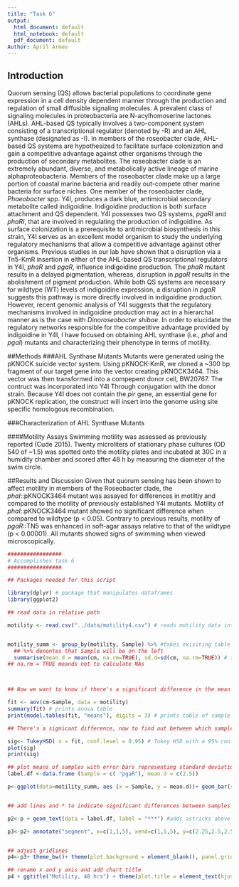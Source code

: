 ```yaml
---
title: "Task 6"
output:
  html_document: default
  html_notebook: default
  pdf_document: default
Author: April Armes
---
```

## Introduction
Quorum sensing (QS) allows bacterial populations to coordinate gene expression in a cell density dependent manner through the production and regulation of small diffusible signaling molecules. A prevalent class of signaling molecules in proteobacteria are N-acylhomoserine lactones (AHLs). AHL-based QS typically involves a two-component system consisting of a transcriptional regulator (denoted by -R) and an AHL synthase (designated as -I). In members of the roseobacter clade, AHL-based QS systems are hypothesized to facilitate surface colonization and gain a competitive advantage against other organisms through the production of secondary metabolites. 
The roseobacter clade is an extremely abundant, diverse, and metabolically active lineage of marine alphaproteobacteria. Members of the roseobacter clade make up a large portion of coastal marine bacteria and readily out-compete other marine bacteria for surface niches. One member of the roseobacter clade, *Phaeobacter* spp. Y4I, produces a dark blue, antimicrobial secondary metabolite called indigoidine. Indigoidine production is both surface attachment and QS dependent. Y4I possesses two QS systems, *pgaRI* and *phaRI*, that are involved in regulating the production of indigoidine. As surface colonization is a prerequisite to antimicrobial biosynthesis in this strain, Y4I serves as an excellent model organism to study the underlying regulatory mechanisms that allow a competitive advantage against other organisms. 
Previous studies in our lab have shown that a disruption via a Tn5-KmR insertion in either of the AHL-based QS transcriptional regulators in Y4I, *phaR* and *pgaR*, influence indigoidine production. The *phaR* mutant results in a delayed pigmentation, whereas, disruption in *pgaR* results in the abolishment of pigment production. While both QS systems are necessary for wildtype (WT) levels of indigoidine expression, a disruption in *pgaR* suggests this pathway is more directly involved in indigoidine production. However, recent genomic analysis of Y4I suggests that the regulatory mechanisms involved in indigoidine production may act in a hierarchal manner as is the case with *Dinoroseobacter shibae*. In order to elucidate the regulatory networks responsible for the competitive advantage provided by indigoidine in Y4I, I have focused on obtaining AHL synthase (i.e., *phaI* and *pgaI*) mutants and characterizing their phenotype in terms of motility.

##Methods
###AHL Synthase Mutants
Mutants were generated using the pKNOCK suicide vector system. Using pKNOCK-KmR, we cloned a ~300 bp fragment of our target gene into the vector creating pKNOCK3464. This vector was then transformed into a compepent donor cell, BW20767. The contruct was incorporated into Y4I Through conjugation with the donor strain. Because Y4I does not contain the *pir* gene, an essential gene for pKNOCK replication, the construct will insert into the genome using site specific homologous recombination.   

###Characterization of AHL Synthase Mutants

####Motility Assays
Swimming motility was assessed as previously reported (Cude 2015). Twenty microliters of stationary phase cultures (OD 540 of ~1.5) was spotted onto the motility plates and incubated at 30C in a humidity chamber and scored after 48 h by measuring the diameter of the swim circle. 


##Results and Discussion 
Given that quorum sensing has been shown to affect motility in members of the Roseobacter clade, the *phaI*::pKNOCK3464 mutant was assayed for differences in motiltiy and compared to the motility of previously established Y4I mutants. Motility of *phaI*::pKNOCK3464 mutant showed no significant difference when compared to wildtype (p < 0.05). Contrary to previous results, motility of *pgaR*::TN5 was enhanced in soft-agar assays relative to that of the wildtype (p < 0.00001). All mutants showed signs of swimming when viewed microscopically. 

```r
#################
# Accomplishes task 6
#################

## Packages needed for this script

library(dplyr) # package that manipulates dataframes
library(ggplot2)

## read data in relative path

motility <- read.csv("../data/motility4.csv") # reads motility data into a vector called motility


motility_summ <- group_by(motility, Sample) %>% #takes exisiting table (motility in this case) and converts it into a grouped table where operations are performed by "group" (Sample)
  ## %>% denontes that Sample will be on the left 
  summarise(mean.d = mean(cm, na.rm=TRUE), sd.d=sd(cm, na.rm=TRUE)) # the data that is summarised. Put the mean of the diameter (cm) in a vector called mean.d and the standard deviation into a vector called sd.d
## na.rm = TRUE meands not to calculate NAs 



## Now we want to know if there's a significant difference in the mean diameter amongst our samples so run one way anova

fit <- aov(cm~Sample, data = motility)
summary(fit) # prints anova table
print(model.tables(fit, "means"), digits = 3) # prints table of sample means

## There's a signicant difference, now to find out between which samples

sig<- TukeyHSD( x = fit, conf.level = 0.95) # Tukey HSD with a 95% confidence level. 
plot(sig)
print(sig)

## plot means of samples with error bars representing standard deviation
label.df <-data.frame (Sample = c( "pgaR"), mean.d = c(2.5))

p<-ggplot(data=motility_summ, aes (x = Sample, y = mean.d))+ geom_bar(stat="identity", position = "dodge")+ geom_errorbar(aes(ymax = mean.d+sd.d, ymin = mean.d-sd.d), width = 0.45)  #bar plot with error bars using data summary with sample averages and standard devations. 


## add lines and * to indicate significant differences between samples ##

p2<-p + geom_text(data = label.df, label = "***") #adds astricks above pgaR from label.df

p3<-p2+ annotate("segment", x=c(1,1,5), xend=c(1,5,5), y=c(2.25,2.5,2.5), yend = c(2.5,2.5,2.25)) # adds lines in three segments above samples


## adjust gridlines 
p4<-p3+ theme_bw()+ theme(plot.background = element_blank(), panel.grid.major.x = element_blank(), panel.grid.minor.x= element_blank()) 

## rename x and y axis and add chart title 
p4 + ggtitle("Motility, 48 hrs") + theme(plot.title = element_text(hjust = 0.5)) + ylab("cm") + xlab("Mutant")


```


